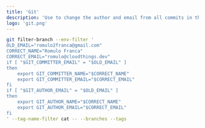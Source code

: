 ```yaml
---
title: 'Git'
description: 'Use to change the author and email from all commits in the repository'
logo: 'git.png'
---
```


```bash
git filter-branch --env-filter '
OLD_EMAIL="romulo2franca@gmail.com"
CORRECT_NAME="Romulo Franca"
CORRECT_EMAIL="romulo@cloudthings.dev"
if [ "$GIT_COMMITTER_EMAIL" = "$OLD_EMAIL" ]
then
    export GIT_COMMITTER_NAME="$CORRECT_NAME"
    export GIT_COMMITTER_EMAIL="$CORRECT_EMAIL"
fi
if [ "$GIT_AUTHOR_EMAIL" = "$OLD_EMAIL" ]
then
    export GIT_AUTHOR_NAME="$CORRECT_NAME"
    export GIT_AUTHOR_EMAIL="$CORRECT_EMAIL"
fi
' --tag-name-filter cat -- --branches --tags
```

